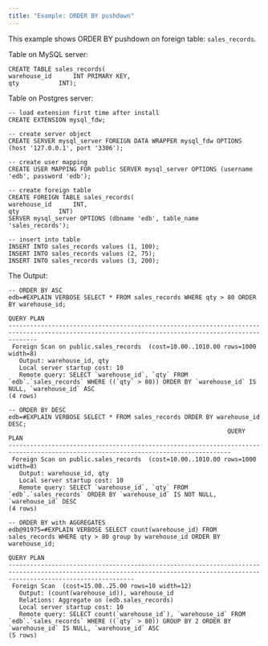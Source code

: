```yaml
---
title: "Example: ORDER BY pushdown"
---
```


This example shows ORDER BY pushdown on foreign table: `sales_records`.

Table on MySQL server:

```text
CREATE TABLE sales_records(
warehouse_id      INT PRIMARY KEY,
qty           INT);
```

Table on Postgres server:

```text
-- load extension first time after install
CREATE EXTENSION mysql_fdw;

-- create server object
CREATE SERVER mysql_server FOREIGN DATA WRAPPER mysql_fdw OPTIONS (host '127.0.0.1', port '3306');

-- create user mapping
CREATE USER MAPPING FOR public SERVER mysql_server OPTIONS (username 'edb', password 'edb');

-- create foreign table
CREATE FOREIGN TABLE sales_records(
warehouse_id      INT,
qty    		  INT)
SERVER mysql_server OPTIONS (dbname 'edb', table_name 'sales_records');

-- insert into table
INSERT INTO sales_records values (1, 100);
INSERT INTO sales_records values (2, 75);
INSERT INTO sales_records values (3, 200);
```

The Output: 


```text
-- ORDER BY ASC
edb=#EXPLAIN VERBOSE SELECT * FROM sales_records WHERE qty > 80 ORDER BY warehouse_id;
                                                                     QUERY PLAN
----------------------------------------------------------------------------------------------------------------------------------------------------
 Foreign Scan on public.sales_records  (cost=10.00..1010.00 rows=1000 width=8)
   Output: warehouse_id, qty
   Local server startup cost: 10
   Remote query: SELECT `warehouse_id`, `qty` FROM `edb`.`sales_records` WHERE ((`qty` > 80)) ORDER BY `warehouse_id` IS NULL, `warehouse_id` ASC
(4 rows)

-- ORDER BY DESC
edb=#EXPLAIN VERBOSE SELECT * FROM sales_records ORDER BY warehouse_id DESC;
                                                             QUERY PLAN
------------------------------------------------------------------------------------------------------------------------------------
 Foreign Scan on public.sales_records  (cost=10.00..1010.00 rows=1000 width=8)
   Output: warehouse_id, qty
   Local server startup cost: 10
   Remote query: SELECT `warehouse_id`, `qty` FROM `edb`.`sales_records` ORDER BY `warehouse_id` IS NOT NULL, `warehouse_id` DESC
(4 rows)

-- ORDER BY with AGGREGATES
edb@91975=#EXPLAIN VERBOSE SELECT count(warehouse_id) FROM sales_records WHERE qty > 80 group by warehouse_id ORDER BY warehouse_id;
                                                                                  QUERY PLAN
-------------------------------------------------------------------------------------------------------------------------------------------------------------------------------
 Foreign Scan  (cost=15.00..25.00 rows=10 width=12)
   Output: (count(warehouse_id)), warehouse_id
   Relations: Aggregate on (edb.sales_records)
   Local server startup cost: 10
   Remote query: SELECT count(`warehouse_id`), `warehouse_id` FROM `edb`.`sales_records` WHERE ((`qty` > 80)) GROUP BY 2 ORDER BY `warehouse_id` IS NULL, `warehouse_id` ASC
(5 rows)
```